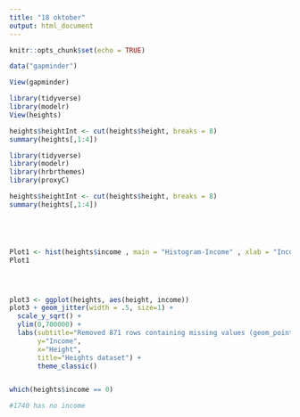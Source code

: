 ```yaml
---
title: "18 oktober"
output: html_document
---
```


```r
knitr::opts_chunk$set(echo = TRUE)
```





```r
data("gapminder")

View(gapminder)
```


```r
library(tidyverse)
library(modelr)
View(heights)
```


```r
heights$heightInt <- cut(heights$height, breaks = 8)
summary(heights[,1:4])
```

```r
library(tidyverse)
library(modelr)
library(hrbrthemes)
library(proxyC)

heights$heightInt <- cut(heights$height, breaks = 8)
summary(heights[,1:4])





Plot1 <- hist(heights$income , main = "Histogram-Income" , xlab = "Income", ylab = "Frequency")
Plot1




plot3 <- ggplot(heights, aes(height, income))
plot3 + geom_jitter(width = .5, size=1) +
  scale_y_sqrt() + 
  ylim(0,700000) +
  labs(subtitle="Removed 871 rows containing missing values (geom_points)", 
       y="Income", 
       x="Height", 
       title="Heights dataset") +
       theme_classic()


which(heights$income == 0)

#1740 has no income

```

